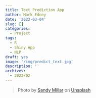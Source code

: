 ```yaml
---
title: Text Prediction App
author: Mark Edney
date: '2022-03-04'
slug: []
categories:
  - Project
tags:
  - R
  - Shiny App
  - NLP
draft: yes
image: '/img/predict_text.jpg'
description: ''
archives:
  - 2022/02
---
```


> Photo by [Sandy Millar](https://unsplash.com/@sandym10?utm_source=unsplash&utm_medium=referral&utm_content=creditCopyText) on [Unsplash](https://unsplash.com/s/photos/predictive-text?utm_source=unsplash&utm_medium=referral&utm_content=creditCopyText)
